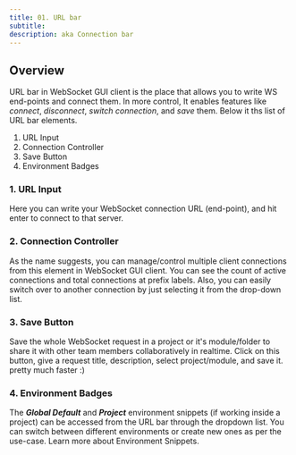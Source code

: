 ```yaml
---
title: 01. URL bar
subtitle: 
description: aka Connection bar
---
```


## Overview
URL bar in WebSocket GUI client is the place that allows you to write WS end-points and connect them. In more control, It enables features like _connect_, _disconnect_, _switch connection_, and _save_ them.
Below it ths list of URL bar elements.

 1. URL Input
 2. Connection Controller
 3. Save Button
 4. Environment Badges

### 1. URL Input
Here you can write your WebSocket connection URL (end-point), and hit enter to connect to that server. 

### 2. Connection Controller
As the name suggests, you can manage/control multiple client connections from this element in WebSocket GUI client. You can see the count of active connections and total connections at prefix labels. Also, you can easily switch over to another connection by just selecting it from the drop-down list.

### 3. Save Button
Save the whole WebSocket request in a project or it's module/folder to share it with other team members collaboratively in realtime. Click on this button, give a request title, description, select project/module, and save it. pretty much faster :)

### 4. Environment Badges
The ***Global Default*** and ***Project*** environment snippets (if working inside a project) can be accessed from the URL bar through the dropdown list. You can switch between different environments or create new ones as per the use-case. Learn more about Environment Snippets.
